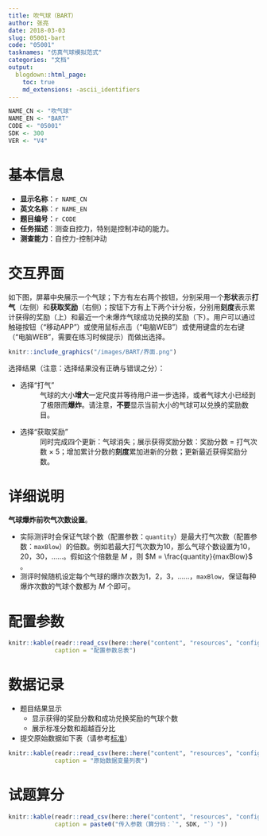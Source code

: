 ```yaml
---
title: 吹气球（BART）
author: 张亮
date: 2018-03-03
slug: 05001-bart
code: "05001"
tasknames: "仿真气球模拟范式"
categories: "文档"
output:
  blogdown::html_page:
    toc: true
    md_extensions: -ascii_identifiers
---
```


```r
NAME_CN <- "吹气球"
NAME_EN <- "BART"
CODE <- "05001"
SDK <- 300
VER <- "V4"
```

# 基本信息

* **显示名称**：`r NAME_CN`
* **英文名称**：`r NAME_EN`
* **题目编号**：`r CODE`
* **任务描述**：测查自控力，特别是控制冲动的能力。
* **测查能力**：自控力-控制冲动

# 交互界面

如下图，屏幕中央展示一个气球；下方有左右两个按钮，分别采用一个**形状**表示**打气**（左侧）和**获取奖励**（右侧）；按钮下方有上下两个计分板，分别用**刻度**表示累计获得的奖励（上）和最近一个未爆炸气球成功兑换的奖励（下）。用户可以通过触碰按钮（“移动APP”）或使用鼠标点击（“电脑WEB”）或使用键盘的左右键（“电脑WEB”，需要在练习时候提示）而做出选择。

```r
knitr::include_graphics("/images/BART/界面.png")
```

选择结果（注意：选择结果没有正确与错误之分）：

* 选择“打气”
: 气球的大小**增大**一定尺度并等待用户进一步选择，或者气球大小已经到了极限而**爆炸**。请注意，**不要**显示当前大小的气球可以兑换的奖励数目。

* 选择“获取奖励”
: 同时完成四个更新：气球消失；展示获得奖励分数：奖励分数 $=$ 打气次数 $\times$ 5；增加累计分数的**刻度**累加进新的分数；更新最近获得奖励分数。

# 详细说明

<!-- **气球爆炸几率**。假设气球最大打气次数为 $N$ （参数配置），那么，用户第 $K$ 次打气时的气球爆炸的概率为 $\frac{1}{N - K + 1}$ 。例如：若气球最大打气次数为`5`，那么 -->

<!-- 1. 用户执行第1次打气时，则从[1, 2, 3, 4, 5]的数组中随机取一个数字：若取到1，则打气后气球爆炸；若未取到1，则气球增大，同时奖金池增大5。 -->
<!-- 1. 若用户执行第2次打气，则从[1, 2, 3, 4]的数组中随机取一个数字：若取到1，则打气后气球爆炸；若未取到1，则气球增大，同时奖金池增大5。 -->
<!-- 1. 依此类推。 -->

**气球爆炸前吹气次数设置**。

* 实际测评时会保证气球个数（配置参数：`quantity`）是最大打气次数（配置参数：`maxBlow`）的倍数。例如若最大打气次数为10，那么气球个数设置为10，20，30，……。假如这个倍数是 $M$ ，则 $M = \frac{quantity}{maxBlow}$ 。
* 测评时候随机设定每个气球的爆炸次数为1，2，3，……，`maxBlow`，保证每种爆炸次数的气球个数都为 $M$ 个即可。

# 配置参数

```r
knitr::kable(readr::read_csv(here::here("content", "resources", "config", NAME_EN, "configs.csv")),
             caption = "配置参数总表")
```

# 数据记录

* 题目结果显示
    + 显示获得的奖励分数和成功兑换奖励的气球个数
    + 展示标准分数和超越百分比
* 提交原始数据如下表（请参考[标准](`r blogdown::shortcode("relref", "standard.html")`)）

```r
knitr::kable(readr::read_csv(here::here("content", "resources", "config", NAME_EN, "recs.csv")),
             caption = "原始数据变量列表")
```

# 试题算分

```r
knitr::kable(readr::read_csv(here::here("content", "resources", "config", NAME_EN, "sdk.csv")),
             caption = paste0("传入参数（算分码：`", SDK, "`）"))
```
